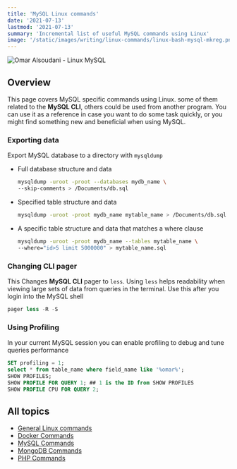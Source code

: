 ```yaml
---
title: 'MySQL Linux commands'
date: '2021-07-13'
lastmod: '2021-07-13'
summary: 'Incremental list of useful MySQL commands using Linux'
image: '/static/images/writing/linux-commands/linux-bash-mysql-mkreg.png'
---
```


![Omar Alsoudani - Linux MySQL](/static/images/writing/linux-commands/linux-bash-mysql-mkreg.png)

## Overview

This page covers MySQL specific commands using Linux. some of them related to the **MySQL CLI**, others could be used from another program. You can use it as a reference in case you want to do some task quickly, or you might find something new and beneficial when using MySQL.

### Exporting data

Export MySQL database to a directory with `mysqldump`

- Full database structure and data

  ```bash
  mysqldump -uroot -proot --databases mydb_name \
  --skip-comments > /Documents/db.sql
  ```

- Specified table structure and data

  ```bash
  mysqldump -uroot -proot mydb_name mytable_name > /Documents/db.sql
  ```

- A specific table structure and data that matches a where clause

  ```bash
  mysqldump -uroot -proot mydb_name --tables mytable_name \
  --where="id>5 limit 5000000" > mytable_name.sql
  ```

### Changing CLI pager

This Changes **MySQL CLI** pager to `less`. Using `less` helps readability when viewing large sets of data from queries in the terminal. Use this after you login into the MySQL shell

```sql
pager less -R -S
```

### Using Profiling

In your current MySQL session you can enable profiling to debug and tune queries performance

```sql
SET profiling = 1;
select * from table_name where field_name like '%omar%';
SHOW PROFILES;
SHOW PROFILE FOR QUERY 1; ## 1 is the ID from SHOW PROFILES
SHOW PROFILE CPU FOR QUERY 2;
```

## All topics

- [General Linux commands](/writing/linux-commands/linux-general)
- [Docker Commands](/writing/linux-commands/linux-docker)
- [MySQL Commands](/writing/linux-commands/linux-mysql)
- [MongoDB Commands](/writing/linux-commands/linux-mongodb)
- [PHP Commands](/writing/linux-commands/linux-php)
